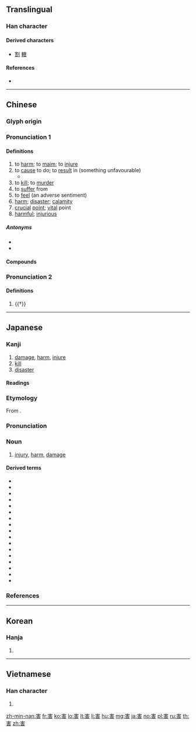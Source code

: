 {{character info/new}}
{{also|呈}}
==Translingual==

===Han character===
{{Han char|rn=40|rad=宀|as=07|sn=10|four=30601|canj=JQJR,JQMR|ids=⿳宀丰口}}

====Derived characters====
* [[割]] [[轄]]

====References====
* {{Han ref|kx=0286.120|dkj=07165|dj=0565.090|hdz=20929.050|uh=5BB3|ud=23475|bh=AE60|bd=44640}}

----

==Chinese==
{{zh-forms}}

===Glyph origin===
{{Han etym}}

===Pronunciation 1===
{{zh-pron
|m=hài
|c=hoi6
|h=pfs=hoi
|md=hâi
|mn=hāi
|w=3hhe
|mc=y
|oc=y
|ma=y
|cat=v,n,a
}}

====Definitions====
{{zh-hanzi}}

# to [[harm]]; to [[maim]]; to [[injure]]
# to [[cause]] to do; to [[result]] in (something unfavourable)
#* {{zh-x|航班 晚點 了，害 我 多 等 了 兩 個 小時。|The flight was delayed, causing me to wait for another two hours.}}
# to [[kill]]; to [[murder]]
# to [[suffer]] from
# to [[feel]] (an adverse sentiment)
# [[harm]]; [[disaster]]; [[calamity]]
# [[crucial]] [[point]]; [[vital]] point
# [[harmful]]; [[injurious]]

=====Antonyms=====
* {{zh-l|益|benefit}}
* {{zh-l|利|benefit}}

====Compounds====
{{zh-der|害怕|殘害|加害|害冷|害頭疼|天然災害|以文害辭|妨害|害鳥|大害|害蟲|害命|傷害保險|不計利害|不知利害|害酒|加害人|受害|喪天害理|全身遠害|寒害|害人害己|害乏|害慌|害口|侵害|害心|厲害|利害關係|三害|傷天害理|害處|害馬|害臊|害肚子|害眼|害發|害病|害獸|害熱|害民|害死人|害天災|害夏|害人蟲|害人精|害人利己|害人不淺|害事|定害|妨害風化|不害事|傷害罪|噤害|妨害自由|妨害治安|妨功害能|妒能害賢|害群之馬|弊害|光害|墊害|不害|危害|坑害|公害|圖財害命|圖害|害苦|凍害|患害|害羞|公害病|利害得失|冷害|害喜|傷害|無害|災害救濟|排害|為民除害|戕害|暗害|種族迫害|民害|禍害|扳害|有害|損害賠償|求生害義|殺害|盛衰利害|損害|戕害不辜|為害|災害|禁害|殘賢害善|有害無利|毒害|病蟲害|殘民害物|病害|迫害|誤國害民|陰柔害物|藥害|螟害|蠹國害民|自然災害|除凶去害|風害|被害人|隘害|自相殘害|鴆害|養癰貽害|遇害|過失傷害|讒害|霜害|雷害|蟲害|趨利避害|違害就利|防弊除害|鹽害|謀害|遺害|貽害|陰害|違天害理|運動傷害|蠹害|誣害|賊害|貪生害義|除害|興利除害|譖害|謀財害命|遠害全身|要害|陷害}}

===Pronunciation 2===
{{zh-pron
|m=hé
|c=hot3,hot6
|dial=n
|cat=adv
}}

====Definitions====
{{zh-hanzi}}

# {{†}} {{zh-alt-form|曷|[[why]] [[not]]}}

----

==Japanese==

===Kanji===
{{ja-kanji|grade=4|rs=宀07}}

# [[damage]], [[harm]], [[injure]]
# [[kill]]
# [[disaster]]

====Readings====
{{ja-readings|goon=[[がい]] (gai)|kanon=[[かい]] (kai)|kun=[[そこなう]] ([[害なう]], sokonau), [[ころす]] (korosu), [[わざわい]] (wazawai)}}

{{ja-kanjitab|がい|yomi=o}}

===Etymology===
From {{etyl|ltc|ja|sort=かい'}} {{m|zh|害|tr=haj<sup>H</sup>||injury}}.

===Pronunciation===
{{ja-pron|yomi=goon|がい|acc=1|acc_ref=DJR,NHK}}

===Noun===
{{ja-noun|がい}}

# [[injury]], [[harm]], [[damage]]

====Derived terms====
{{der-top}}
* {{ja-r|害悪|がいあく}}
* {{ja-r|害獣|がいじゅう|[[harmful]] [[animal]]}}
* {{ja-r|害虫|がいちゅう|[[harmful]] [[insect]]}}
* {{ja-r|害鳥|がいちょう|[[harmful]] [[bird]]}}
* {{ja-r|害毒|がいどく}}
* {{ja-r|危害|きがい}}
* {{ja-r|災害|さいがい}}
* {{ja-r|殺害|さつがい}}
* {{ja-r|残害|ざんがい}}
* {{ja-r|自害|じがい}}
* {{ja-r|水害|すいがい}}
* {{ja-r|損害|そんがい}}
* {{ja-r|被害|ひがい}}
* {{ja-r|風害|ふうがい}}
* {{ja-r|無害|むがい}}
* {{ja-r|有害|ゆうがい}}
* {{ja-r|利害|りがい}}
{{der-bottom}}

===References===
<references/>

----

==Korean==

===Hanja===
{{ko-hanja|hangeul=[[해]], [[할]]|rv=hae, hal|mr=hae, hal}}

# {{defn|lang=ko|sort=宀07}}

----

==Vietnamese==

===Han character===
{{vi-hantu|hại|rs=宀07}}

# {{defn|lang=vi|sort=宀07}}

[[zh-min-nan:害]]
[[fr:害]]
[[ko:害]]
[[lo:害]]
[[lt:害]]
[[li:害]]
[[hu:害]]
[[mg:害]]
[[ja:害]]
[[no:害]]
[[pl:害]]
[[ru:害]]
[[th:害]]
[[zh:害]]